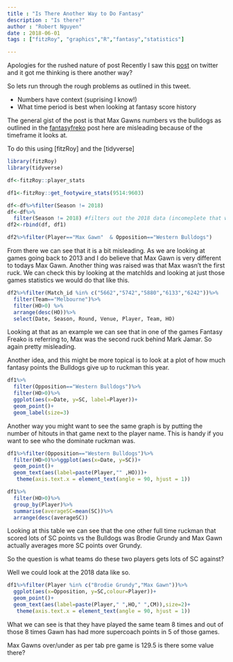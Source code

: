 ```yaml
---
title : "Is There Another Way to Do Fantasy"
description : "Is there?"
author : "Robert Nguyen"
date : 2018-06-01
tags : ["fitzRoy", "graphics","R","fantasy","statistics"]

---
```


Apologies for the rushed nature of post
Recently I saw this [post](https://twitter.com/Trooa/status/1001671331686043648) on twitter and it got me thinking is there another way?

So lets run through the rough problems as outlined in this tweet. 

* Numbers have context (suprising I know!)
* What time period is best when looking at fantasy score history

The general gist of the post is that Max Gawns numbers vs the bulldogs as outlined in the [fantasyfreko](https://twitter.com/FantasyFreako/status/1001668417148080134) post here are misleading because of the timeframe it looks at. 

To do this using [fitzRoy] and the [tidyverse]

```r
library(fitzRoy)
library(tidyverse)

df<-fitzRoy::player_stats

df1<-fitzRoy::get_footywire_stats(9514:9603)

df<-df%>%filter(Season != 2018)
df<-df%>%
  filter(Season != 2018) #filters out the 2018 data (incomeplete that was downloaded when installing fitzRoy for first time) 
df2<-rbind(df, df1) 

df2%>%filter(Player=="Max Gawn"  & Opposition=="Western Bulldogs")
```

From there we can see that it is a bit misleading. As we are looking at games going back to 2013 and I do believe that Max Gawn is very different to todays Max Gawn.  Another thing was raised was that Max wasn't the first ruck. We can check this by looking at the matchIds and looking at just those games statistics we would do that like this. 

```r
df2%>%filter(Match_id %in% c("5662","5742","5880","6133","6242"))%>%
  filter(Team=="Melbourne")%>%
  filter(HO>0) %>%
  arrange(desc(HO))%>%
  select(Date, Season, Round, Venue, Player, Team, HO)


```
Looking at that as an example we can see that in one of the games Fantasy Freako is referring to, Max was the second ruck behind Mark Jamar. So again pretty misleading. 

Another idea, and this might be more topical is to look at a plot of how much fantasy points the Bulldogs give up to ruckman this year. 

```r
df1%>%
  filter(Opposition=="Western Bulldogs")%>%
  filter(HO>0)%>%
  ggplot(aes(x=Date, y=SC, label=Player))+
  geom_point()+
  geom_label(size=3)

```

Another way you might want to see the same graph is by putting the number of hitouts in that game next to the player name. This is handy if you want to see who the dominate ruckman was.

```r
df1%>%filter(Opposition=="Western Bulldogs")%>%
  filter(HO>0)%>%ggplot(aes(x=Date, y=SC))+
  geom_point()+
  geom_text(aes(label=paste(Player,"" ,HO)))+
   theme(axis.text.x = element_text(angle = 90, hjust = 1))

```


```r
df1%>%
  filter(HO>0)%>%
  group_by(Player)%>%
  summarise(averageSC=mean(SC))%>%
  arrange(desc(averageSC))

```
Looking at this table we can see that the one other full time ruckman that scored lots of SC points vs the Bulldogs was Brodie Grundy and Max Gawn actually averages more SC points over Grundy. 

So the question is what teams do these two players gets lots of SC against?

Well we could look at the 2018 data like so. 

```r
df1%>%filter(Player %in% c("Brodie Grundy","Max Gawn"))%>%
  ggplot(aes(x=Opposition, y=SC,colour=Player))+
  geom_point()+
  geom_text(aes(label=paste(Player," ",HO," ",CM)),size=2)+
   theme(axis.text.x = element_text(angle = 90, hjust = 1))
```

What we can see is that they have played the same team 8 times and out of those 8 times Gawn has had more supercoach points in 5 of those games. 

Max Gawns over/under as per tab pre game is 129.5 is there some value there?




